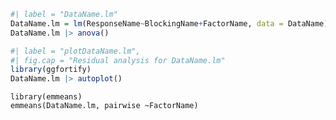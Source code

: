 ```r
#| label = "DataName.lm"
DataName.lm = lm(ResponseName~BlockingName+FactorName, data = DataName)
DataName.lm |> anova()
```


```r
#| label = "plotDataName.lm",
#| fig.cap = "Residual analysis for DataName.lm"
library(ggfortify)
DataName.lm |> autoplot()
```


```GetMeans
library(emmeans)
emmeans(DataName.lm, pairwise ~FactorName)
```
